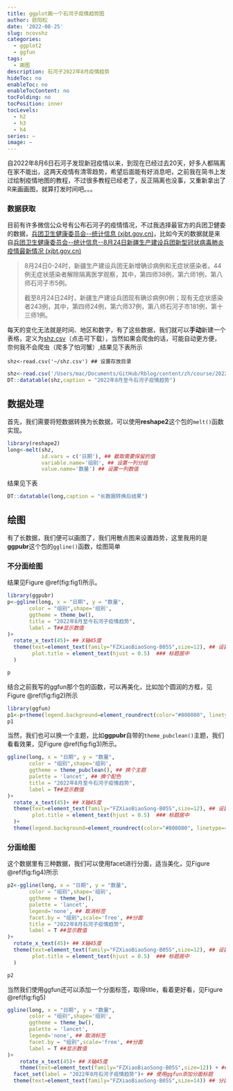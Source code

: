 ```yaml
---
title: ggplot画一个石河子疫情趋势图
author: 欧阳松
date: '2022-08-25'
slug: ncovshz
categories:
  - ggplot2
  - ggfun
tags:
  - 画图
description: 石河子2022年8月疫情趋势
hideToc: no
enableToc: no
enableTocContent: no
tocFolding: no
tocPosition: inner
tocLevels:
  - h2
  - h3
  - h4
series: ~
image: ~
---
```


自2022年8月6日石河子发现新冠疫情以来，到现在已经过去20天，好多人都隔离在家不能出，这两天疫情有清零趋势，希望后面能有好消息吧，之前我在简书上发过绘制疫情地图的教程，不过很多教程已经老了，反正隔离也没事，又重新拿出了R来画画图，就算打发时间吧。。。

### 数据获取

目前有许多微信公众号有公布石河子的疫情情况，不过我选择最官方的兵团卫健委的数据，[兵团卫生健康委员会\--统计信息 (xjbt.gov.cn)](http://wsj.xjbt.gov.cn/xxgk/tjxx/)，比如今天的数据就是来自[兵团卫生健康委员会\--统计信息\--8月24日新疆生产建设兵团新型冠状病毒肺炎疫情最新情况 (xjbt.gov.cn)](http://wsj.xjbt.gov.cn/c/2022-08-25/8242221.shtml)

> 8月24日0-24时，新疆生产建设兵团无新增确诊病例和无症状感染者。44例无症状感染者解除隔离医学观察，其中，第四师38例，第六师1例，第八师石河子市5例。
>
> 截至8月24日24时，新疆生产建设兵团现有确诊病例0例；现有无症状感染者243例，其中，第四师24例，第六师37例，第八师石河子市181例，第十三师1例。

每天的变化无法就是时间、地区和数字，有了这些数据，我们就可以**手动**新建一个表格，定义为[shz.csv](/course/2022-08-26-ncovshz/shz.csv)（点击可下载），当然如果会爬虫的话，可能自动更方便，奈何我不会爬虫（爬多了怕河蟹）,结果见下表所示

    shz<-read.csv('~/shz.csv') ## 设置存放目录

```r
shz<-read.csv('/Users/mac/Documents/GitHub/Rblog/content/zh/course/2022-08-26-ncovshz/shz.csv')
DT::datatable(shz,caption = "2022年8月至今石河子疫情趋势")
```

## 数据处理

首先，我们需要将短数据转换为长数据，可以使用**reshape2**这个包的`melt()`函数实现。

```r
library(reshape2) 
long<-melt(shz,
           id.vars = c('日期'), ## 截取需要保留的值
           variable.name='组别', ## 设置一列分组
           value.name='数量') ## 设置一列数值
```

结果见下表

```r
DT::datatable(long,caption = "长数据转换后结果")
```

## 绘图

有了长数据，我们便可以画图了，我们用散点图来设置趋势，这里我用的是**ggpubr**这个包的`ggline()`函数，绘图简单

### 不分面绘图

结果见Figure \@ref(fig:fig1)所示。

```r
library(ggpubr)
p<-ggline(long, x = "日期", y = "数量", 
       color = "组别",shape='组别', 
       ggtheme = theme_bw(),
       title = "2022年8月至今石河子疫情趋势",
       label = T##显示数值
)+
  rotate_x_text(45)+ ## X轴45度
  theme(text=element_text(family="FZXiaoBiaoSong-B05S",size=12), ## 设置字体
        plot.title = element_text(hjust = 0.5)  ### 标题居中
  )

p
```

结合之前我写的ggfun那个包的函数，可以再美化，比如加个圆润的方框，见Figure \@ref(fig:fig2)所示

```r
library(ggfun)
p1<-p+theme(legend.background=element_roundrect(color="#808080", linetype=4))
p1
```

当然，我们也可以换一个主题，比如**ggpubr**自带的`theme_pubclean()`主题，我们看看效果，见Figure \@ref(fig:fig3)所示。

```r
ggline(long, x = "日期", y = "数量", 
       color = "组别",shape='组别', 
       ggtheme = theme_pubclean(), ## 换个主题
       palette = 'lancet', ## 换个配色
       title = "2022年8月至今石河子疫情趋势",
       label = T##显示数值
)+
  rotate_x_text(45)+ ## X轴45度
  theme(text=element_text(family="FZXiaoBiaoSong-B05S",size=12), ## 设置字体
        plot.title = element_text(hjust = 0.5)  ### 标题居中
  )+
  theme(legend.background=element_roundrect(color="#808080", linetype=4))
```

### 分面绘图

这个数据里有三种数据，我们可以使用facet进行分面，适当美化，见Figure \@ref(fig:fig4)所示

```r
p2<-ggline(long, x = "日期", y = "数量", 
       color = "组别",shape='组别', 
       ggtheme = theme_bw(),
       palette = 'lancet',
       legend='none', ## 取消标签
       facet.by = "组别",scale='free', ##分面
       title = "2022年8月石河子疫情趋势",
       label = T ##显示数值
)+
  rotate_x_text(45)+ ## X轴45度
  theme(text=element_text(family="FZXiaoBiaoSong-B05S",size=12), ## 设置字体
        plot.title = element_text(hjust = 0.5)  ### 标题居中
  )

p2
```

当然我们使用ggfun还可以添加一个分面标签，取得title，看着更好看，见Figure \@ref(fig:fig5)

```r
ggline(long, x = "日期", y = "数量", 
       color = "组别",shape='组别', 
       ggtheme = theme_bw(),
       palette = 'lancet',
       legend='none', ## 取消标签
       facet.by = "组别",scale='free', ##分面
       label = T ##显示数值
)+
    rotate_x_text(45)+ ## X轴45度
    theme(text=element_text(family="FZXiaoBiaoSong-B05S",size=12)) + ## 设置中文字体
  facet_set(label = "2022年8月石河子疫情趋势")+ ## 使用ggfun添加分面标题
  theme(text=element_text(family="FZXiaoBiaoSong-B05S",size=14)) ## 分面设置中文字体
```
